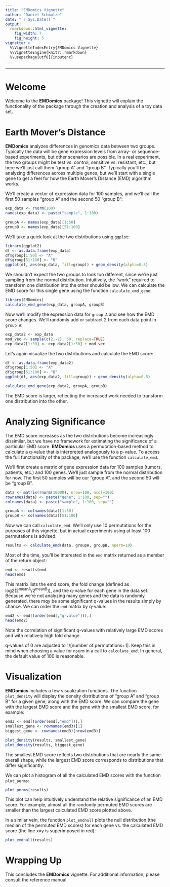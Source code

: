 ```yaml
---
title: "EMDomics Vignette"
author: "Daniel Schmolze"
date: "`r Sys.Date()`"
output: 
  rmarkdown::html_vignette:
    fig_width: 7
    fig_height: 5
vignette: >
  %\VignetteIndexEntry{EMDomics Vignette}
  %\VignetteEngine{knitr::rmarkdown}
  %\usepackage[utf8]{inputenc}
---
```

---
# Welcome

Welcome to the **EMDomics** package! This vignette will explain the functionality of the package through the creation and analysis of a toy data set.

# Earth Mover's Distance

**EMDomics** analyzes differences in genomics data between two groups. Typically the data will be gene expression levels from array- or sequence-based experiments, but other scenarios are possible. In a real experiment, the two groups might be test vs. control, sensitive vs. resistant, etc., but here we'll just call them "group A" and "group B". Typically you'll be analyzing differences across multiple genes, but we'll start with a single gene to get a feel for how the Earth Mover's Distance (EMD) algorithm works.

We'll create a vector of expression data for 100 samples, and we'll call the first 50 samples "group A" and the second 50 "group B":

```r
exp_data <- rnorm(100)
names(exp_data) <- paste("sample", 1:100)

groupA <- names(exp_data)[1:50]
groupB <- names(exp_data)[51:100]
```

We'll take a quick look at the two distributions using `ggplot`:

```r
library(ggplot2)
df <- as.data.frame(exp_data)
df$group[1:50] <- "A"
df$group[51:100] <- "B"
ggplot(df, aes(exp_data, fill=group)) + geom_density(alpha=0.5)
```

We shouldn't expect the two groups to look too different, since we're just sampling from the normal distribution. Intuitively, the "work" required to transform one distribution into the other should be low. We can calculate the EMD score for this single gene using the function `calculate_emd_gene`:

```r
library(EMDomics)
calculate_emd_gene(exp_data, groupA, groupB)
```

Now we'll modify the expression data for `group A` and see how the EMD score changes. We'll randomly add or subtract 2 from each data point in `group A`:

```r
exp_data2 <- exp_data
mod_vec <- sample(c(2,-2), 50, replace=TRUE)
exp_data2[1:50] <- exp_data2[1:50] + mod_vec
```

Let's again visualize the two distributions and calculate the EMD score:

```r
df <- as.data.frame(exp_data2)
df$group[1:50] <- "A"
df$group[51:100] <- "B"
ggplot(df, aes(exp_data2, fill=group)) + geom_density(alpha=0.5)

calculate_emd_gene(exp_data2, groupA, groupB)
```

The EMD score is larger, reflecting the increased work needed to transform one distribution into the other.

# Analyzing Significance

The EMD score increases as the two distributions become increasingly dissimilar, but we have no framework for estimating the significance of a particular EMD score. **EMDomics** uses a permutation-based method to calculate a q-value that is interpreted analogously to a p-value. To access the full functionality of the package, we'll use the function `calculate_emd`. 

We'll first create a matrix of gene expression data for 100 samples (tumors, patients, etc.) and 100 genes. We'll just sample from the normal distribution for now. The first 50 samples will be our "group A", and the second 50 will be "group B".

```r
data <- matrix(rnorm(10000), nrow=100, ncol=100)
rownames(data) <- paste("gene", 1:100, sep="")
colnames(data) <- paste("sample", 1:100, sep="")

groupA <- colnames(data)[1:50]
groupB <- colnames(data)[51:100]
```

Now we can call `calculate_emd`. We'll only use 10 permutations for the purposes of this vignette, but in actual experiments using at least 100 permutations is advised.


```r
results <- calculate_emd(data, groupA, groupB, nperm=10)
```

Most of the time, you'll be interested in the `emd` matrix returned as a member of the return object:

```r
emd <- results$emd
head(emd)
```

This matrix lists the emd score, the fold change (defined as log2(2^meanA^/2^meanB^)), and the q-value for each gene in the data set. Because we're not analyzing many genes and the data is randomly generated, there mqy be some significant q-values in the results simply by chance. We can order the `emd` matrix by q-value:

```r
emd2 <- emd[(order(emd[,"q-value"])),]
head(emd2)
```

Note the correlation of significant q-values with relatively large EMD scores and with relatively high fold change. 

q-values of 0 are adjusted to 1/[number of permutations+1]. Keep this in mind
when choosing a value for `nperm` in a call to `calculate_emd`. In general,
the default value of 100 is reasonable.

# Visualization

**EMDomics** includes a few visualization functions. The function `plot_density` will display the density distributions of "group A" and "group B" for a given gene, along with the EMD score. We can compare the gene with the largest EMD score and the gene with the smallest EMD score, for example:

```r
emd3 <- emd[(order(emd[,"emd"])),]
smallest_gene <- rownames(emd3)[1]
biggest_gene <- rownames(emd3)[nrow(emd3)]

plot_density(results, smallest_gene)
plot_density(results, biggest_gene)
```

The smallest EMD score reflects two distributions that are nearly the same overall shape, while the largest EMD score corresponds to distributions that differ significantly.

We can plot a histogram of all the calculated EMD scores with the function `plot_perms`:

```r
plot_perms(results)
```

This plot can help intuitively understand the relative significance of an EMD score. For example, almost all the randomly permuted EMD scores are smaller than the largest calculated EMD score plotted above.

In a similar vein, the function `plot_emdnull` plots the null distribution (the median of the permuted EMD scores) for each gene vs. the calculated EMD score (the line x=y is superimposed in red):

```r
plot_emdnull(results)
```

# Wrapping Up

This concludes the **EMDomics** vignette. For additional information, please consult the reference manual.
